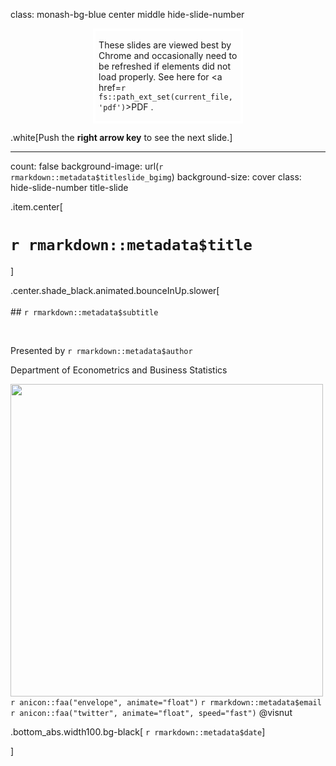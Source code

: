 class: monash-bg-blue center middle hide-slide-number 



<div class="bg-black white"  style="width:45%;right:0;bottom:0;padding-left:5px;border: solid 4px white;margin: auto;">
<i class="fas fa-exclamation-circle"></i> These slides are viewed best by Chrome and occasionally need to be refreshed if elements did not load properly. See here for <a href=`r fs::path_ext_set(current_file, 'pdf')`>PDF <i class="fas fa-file-pdf"></i></a>. 
</div>

.white[Push the **right arrow key** to see the next slide.]



---

count: false
background-image: url(`r rmarkdown::metadata$titleslide_bgimg`)
background-size: cover
class: hide-slide-number title-slide


<div class="grid-row" style="grid: 1fr / 2fr;">

.item.center[

# <span style="text-shadow: 2px 2px 30px white;">`r rmarkdown::metadata$title`</span>

<!-- ## <span style="color:`r rmarkdown::metadata$color_theme`;text-shadow: 2px 2px 30px black;">`r knitr::asis_output(rmarkdown::metadata$subtitle)`</span> -->

]

.center.shade_black.animated.bounceInUp.slower[
<br><br>
## `r rmarkdown::metadata$subtitle`

<br>

Presented by `r rmarkdown::metadata$author`

Department of Econometrics and Business Statistics

<img src="images/monash-one-line-reversed.png" style="width:500px"><br>
`r anicon::faa("envelope", animate="float")`  `r rmarkdown::metadata$email`
`r anicon::faa("twitter", animate="float", speed="fast")`  @visnut

.bottom_abs.width100.bg-black[
`r rmarkdown::metadata$date`
]


]

</div>





